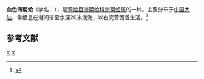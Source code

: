 {{Speciesbox
| taxon = Spondylus cruentus
| binomial_authority = Lischke, 1868
}}
'''血色海菊蛤'''（学名：''{{lang|la|Spondylus cruentus}}''），是[[莺蛤目|莺蛤目]][[海菊蛤科|海菊蛤科]][[海菊蛤属|海菊蛤属]]的一种。主要分布于[[中国大陆|中国大陆]]，常栖息在潮间带至水深20米浅海，以右壳营固着生活。<ref>{{cite web|url=http://shell.sinica.edu.tw/chinese/shellbase_detail.php?science_no=3718|title=国际贝库：血色海菊蛤|publisher=台湾贝类资料库|accessdate=2009-08-11|archive-date=2016-03-04|archive-url=https://web.archive.org/web/20160304040633/http://shell.sinica.edu.tw/chinese/shellbase_detail.php?science_no=3718|dead-url=no}}</ref>

== 参考文献 ==
{{reflist}}
{{Taxonbar|from=Q15234392}}

[[Category:海菊蛤科|X]]
[[Category:1858年描述的动物|X]]